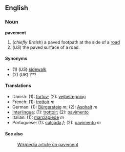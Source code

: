 ==English==
===Noun===
'''pavement'''

#(''chiefly British'') a paved footpath at the side of a [[road]]
#(''US'') the paved surface of a road.

====Synonyms====
*(1) (''US'') [[sidewalk]]
*(2) (''UK'') ???

====Translations====
*Danish: (1): [[fortov]]; (2): [[vejbelægning]]
*French: (1): [[trottoir]] ''m''
*German: (1): [[Bürgersteig]] ''m''; (2): [[Asphalt]] ''m''
*[[Interlingua]]: (1): [[trottoir#Interlingua|trottoir]]; (2): [[pavimento#Interlingua|pavimento]]
*Italian: (1): [[marciapiede]] ''m''
*Portuguese: (1): [[calçada]] ''f''; (2): [[pavimento#Portuguese|pavimento]] ''m''

====See also====
:[[w:pavement|Wikipedia article on pavement]]